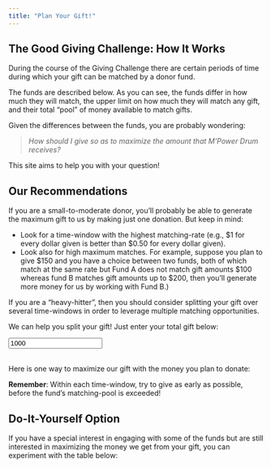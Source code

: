 ```yaml
---
title: "Plan Your Gift!"
---
```


## The Good Giving Challenge:  How It Works

During the course of the Giving Challenge there are certain periods of time during which your gift can be matched by a donor fund.

The funds are described below.  As you can see, the funds differ in how much they will match, the upper limit on how much they will match any gift, and their total "pool" of money available to match gifts.


```{=html}
<ul id="matchers">

</ul>
```

Given the differences between the funds, you are probably wondering:

>*How should I give so as to maximize the amount that M'Power Drum receives?*

This site aims to help you with your question!

## Our Recommendations

If you are a small-to-moderate donor, you'll probably be able to generate the maximum gift to us by making just one donation.  But keep in mind:

* Look for a time-window with the highest matching-rate (e.g., $1 for every dollar given is better than $0.50 for every dollar given).
* Look also for high maximum matches.  For example, suppose you plan to give $150 and you have a choice between two funds, both of which match at the same rate but Fund A does not match gift amounts $100 whereas fund B matches gift amounts up to $200, then you'll generate more money for us by working with Fund B.)

If you are a "heavy-hitter", then you should consider splitting your gift over several time-windows in order to leverage multiple matching opportunities.

We can help you split your gift!  Just enter your total gift below:

```{=html}
<input id="optimize-input" type="number" value="1000">
<br>
<br>
```

Here is one way to maximize our gift with the money you plan to donate:

```{=html}
<div id="optimize-output"></div>
```

**Remember**:  Within each time-window, try to give as early as possible, before the fund's matching-pool is exceeded!

## Do-It-Yourself Option

If you have a special interest in engaging with some of the funds but are still interested in maximizing the money we get from your gift, you can experiment with the table below:

```{=html}
<table id="diy" class="table table-bordered table-hover">

</table>
```



```{=html}
<script src="js/main.js"></script>
```


